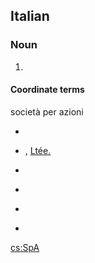 {{also|spa|Spa|spA|spá|spå|śpa}}
==Italian==

===Noun===
{{head|it|noun|g=f|invariable}}

# {{abbreviation of|società per azioni|lang=it}} {{gloss|public limited company, PLC}}

====Coordinate terms====
; società per azioni
* {{l|it|LLC}} {{qualifier|English}}
* {{sense|Canada}} {{l|it|Ltd.}} {{qualifier|English}} , [[Ltée.]] {{qualifier|French}}
* {{sense|Germany}} {{l|it|GmbH}} {{qualifier|German}}
* {{sense|Netherlands}} {{l|it|N.V.}} {{qualifier|Dutch}}
* {{sense|UK}} {{l|it|PLC}} {{qualifier|English}}
* {{sense|USA}} {{l|it|Inc.}} {{qualifier|English}}

[[cs:SpA]]